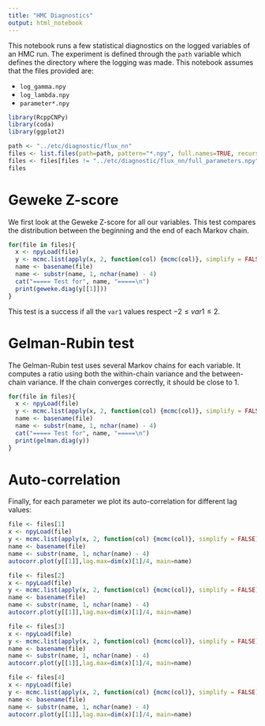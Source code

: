 ```yaml
---
title: "HMC Diagnostics"
output: html_notebook
---
```


This notebook runs a few statistical diagnostics on the logged variables of an HMC run. The experiment is defined through the  `path` variable which defines the directory where the logging was made. This notebook assumes that the files provided are:

- `log_gamma.npy`
- `log_lambda.npy`
- `parameter*.npy`
```r
library(RcppCNPy)
library(coda)
library(ggplot2)

path <- "../etc/diagnostic/flux_nn"
files <- list.files(path=path, pattern="*.npy", full.names=TRUE, recursive=FALSE)
files <- files[files != "../etc/diagnostic/flux_nn/full_parameters.npy"]
files
```

# Geweke Z-score

We first look at the Geweke Z-score for all our variables. This test compares the distribution between the beginning and the end of each Markov chain.
```r
for(file in files){
  x <- npyLoad(file)
  y <- mcmc.list(apply(x, 2, function(col) {mcmc(col)}, simplify = FALSE))
  name <- basename(file)
  name <- substr(name, 1, nchar(name) - 4)
  cat("===== Test for", name, "=====\n")
  print(geweke.diag(y[[1]]))
}
```
This test is a success if all the `var1` values respect $-2\leq var1 \leq 2$.

# Gelman-Rubin test

The Gelman-Rubin test uses several Markov chains for each variable. It computes a ratio using both the within-chain variance and the between-chain variance. If the chain converges correctly, it should be close to 1.
```r
for(file in files){
  x <- npyLoad(file)
  y <- mcmc.list(apply(x, 2, function(col) {mcmc(col)}, simplify = FALSE))
  name <- basename(file)
  name <- substr(name, 1, nchar(name) - 4)
  cat("===== Test for", name, "=====\n")
  print(gelman.diag(y))
}
```
# Auto-correlation

Finally, for each parameter we plot its auto-correlation for different lag values:

```r
file <- files[1]
x <- npyLoad(file)
y <- mcmc.list(apply(x, 2, function(col) {mcmc(col)}, simplify = FALSE))
name <- basename(file)
name <- substr(name, 1, nchar(name) - 4)
autocorr.plot(y[[1]],lag.max=dim(x)[1]/4, main=name)
```

```r
file <- files[2]
x <- npyLoad(file)
y <- mcmc.list(apply(x, 2, function(col) {mcmc(col)}, simplify = FALSE))
name <- basename(file)
name <- substr(name, 1, nchar(name) - 4)
autocorr.plot(y[[1]],lag.max=dim(x)[1]/4, main=name)
```

```r
file <- files[3]
x <- npyLoad(file)
y <- mcmc.list(apply(x, 2, function(col) {mcmc(col)}, simplify = FALSE))
name <- basename(file)
name <- substr(name, 1, nchar(name) - 4)
autocorr.plot(y[[1]],lag.max=dim(x)[1]/4, main=name)
```

```r
file <- files[4]
x <- npyLoad(file)
y <- mcmc.list(apply(x, 2, function(col) {mcmc(col)}, simplify = FALSE))
name <- basename(file)
name <- substr(name, 1, nchar(name) - 4)
autocorr.plot(y[[1]],lag.max=dim(x)[1]/4, main=name)
```